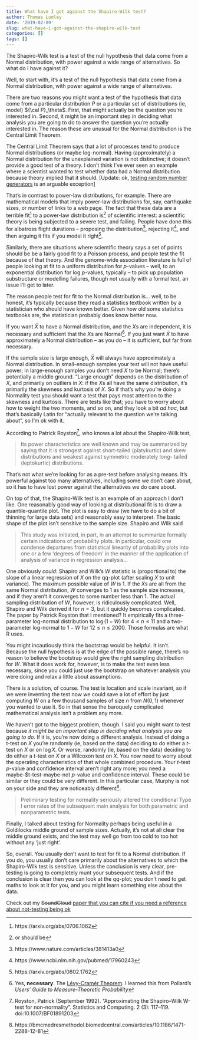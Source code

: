 ```yaml
---
title: What have I got against the Shapiro-Wilk test?
author: Thomas Lumley
date: '2019-02-09'
slug: what-have-i-got-against-the-shapiro-wilk-test
categories: []
tags: []
---
```


The Shapiro-Wilk test is a test of the null hypothesis that data come from a Normal distribution, with power against a wide range of alternatives. So what do I have against it?

Well, to start with, it's a test of the null hypothesis that data come from a Normal distribution, with power against a wide range of alternatives.  

There are two reasons you might want a test of the hypothesis that data come from a particular distribution $P$ or a particular set of distributions (ie, model) ${\cal P}_\theta$. First, that might actually be the question you're interested in. Second, it might be an important step in deciding what analysis you are going to do to answer the question you're actually interested in. The reason these are unusual for the Normal distribution is the Central Limit Theorem.
 
The Central Limit Theorem says that a lot of processes tend to produce Normal distributions (or maybe log-normal). Having (approximately) a Normal distribution for the unexplained variation is not distinctive; it doesn't provide a good test of a theory. I don't think I've ever seen an example where a scientist wanted to test whether data had a Normal distribution because theory implied that it should. [Update: ok, [testing random number generators](https://notstatschat.rbind.io/2018/08/01/testing-probability-distribution-generators/) is an arguable exception]

That's in contrast to power-law distributions, for example. There are  mathematical models that imply power-law distributions for, say,  earthquake sizes, or number of links to a web page. The fact that these data are a terrible fit^[https://arxiv.org/abs/0706.1062] to a power-law distribution is^[or should be] of scientific interest: a scientific theory is being subjected to a severe test, and failing. People have done this for albatross flight durations -- proposing the distribution^[https://www.nature.com/articles/381413a0],  rejecting it^[https://www.ncbi.nlm.nih.gov/pubmed/17960243], and then arguing it fits if you model it right^[https://arxiv.org/abs/0802.1762].

Similarly, there are situations where scientific theory says a set of points should be be a fairly good fit to a Poisson process, and people test the fit because of that theory. And the genome-wide association literature is full of people looking at fit to a uniform distribution for $p$-values -- well, to an exponential distribution for log $p$-values, typically -- to pick up population substructure or modelling failures, though not usually with a formal test, an issue I'll get to later.

The reason people test for fit to the Normal distribution is... well, to be honest, it's typically because they read a statistics textbook written by a statistician who should have known better. Given how old some statistics textbooks are, the statistician probably does know better now.  

If you want $\bar X$ to have a Normal distribution, and the $X$s are independent, it is necessary and sufficient that the $X$s are Normal^[Yes, **necessary**. The [Lévy-Cramér Theorem](https://www.encyclopediaofmath.org/index.php/L%C3%A9vy-Cram%C3%A9r_theorem). I learned this from Pollard's *Users' Guide to Measure-Theoretic Probability*].  If you just want $\bar X$ to have approximately a Normal distribution -- as you do -- it is sufficient, but far from necessary. 

If the sample size is large enough, $\bar X$ will always have approximately a Normal distribution.   In small-enough samples your test will not have useful power; in large-enough samples you don't need $X$ to be Normal; there's potentially a middle ground. "Large enough" depends on the distribution of $X$, and primarily on outliers in $X$: if the $X$s all have the same distribution, it's primarily the skewness and kurtosis of $X$. So if that's why you're doing a Normality test you should want a test that pays most attention to the skewness and kurtosis. There are tests like that; you have to worry about how to weight the two moments, and so on, and they look a bit *ad hoc*, but that's basically Latin for "actually relevant to the question we're talking about", so I'm ok with it.

According to Patrick Royston^[Royston, Patrick (September 1992). "Approximating the Shapiro–Wilk W-test for non-normality". Statistics and Computing. 2 (3): 117–119. doi:10.1007/BF01891203], who knows a lot about the Shapiro-Wilk test, 

> Its power characteristics are well known and may be summarized by saying that it is strongest against short-tailed (platykurtic) and skew distributions and weakest against symmetric moderately long- tailed (leptokurtic) distributions.

That's not what we're looking for as a pre-test before analysing means. It's powerful against too many alternatives, including some we don't care about, so it has to have lost power against the alternatives we do care about. 

On top of that, the Shapiro-Wilk test is an example of an approach I don't like. One reasonably good way of looking at distributional fit is to draw a quantile-quantile plot. The plot is easy to draw (we have to do a bit of thinning for large data sets) and reasonably easy to interpret.  The basic shape of the plot isn't sensitive to the sample size. Shapiro and Wilk said

> This study was initiated, in part, in an attempt to summarize formally certain indications of probability plots. In particular, could one condense departures from statistical linearity of probability plots into one or a few 'degrees of freedom' in the manner of the application of analysis of variance in regression analysis...

One obviously *could*: Shapiro and Wilk's $W$ statistic is (proportional to) the slope of a linear regression of $X$ on the qq-plot (after scaling $X$ to unit variance). The maximum possible value of $W$ is 1. If the $X$s are all from the same Normal distribution, $W$ converges to 1 as the sample size increases, and if they aren't it converges to some number less than 1. The actual sampling distribution of $W$, however, is ridiculously complicated. Well, Shapiro and Wilk derived it for $n=3$, but it quickly becomes complicated.
The paper by Patrick Royston that I mentioned? It empirically fits a three-parameter log-normal distribution to $\log(1-W)$ for $4\leq n\leq 11$ and a two-parameter log-normal to $1-W$ for $12\leq n\leq 2000$. Those formulas are what R uses. 

You might incautiously think the bootstrap would be helpful. It isn't. Because the null hypothesis is at the edge of the possible range, there's no reason to believe the bootstrap would give the right sampling distribution for $W$. What it does work for, however, is to make the test even less necessary, since you could just use the bootstrap on whatever analysis you were doing and relax a little about assumptions. 

There is a solution, of course. The test is location and scale invariant, so  if we were inventing the test now we could save a lot of effort by just computing $W$ on a few thousand samples of size $n$ from $N(0,1)$ whenever you wanted to use it.  So in that sense the baroquely complicated mathematical analysis isn't a problem any more.

We haven't got to the biggest problem, though. I said you might want to test because *it might be an important step in deciding what analysis you are going to do*. If it is, you're now doing a different analysis. Instead of doing a t-test on $X$ you're randomly (ie, based on the data) deciding to do either a $t$-test on $X$ or on $\log X$. Or worse, randomly (ie, based on the data) deciding to do either a $t$-test on $X$ or a Wilcoxon test on $X$. You now need to worry about the operating characteristics of that whole combined procedure. Your $t$-test $p$-value and confidence interval aren't right any more; you need a maybe-$t-test-maybe-not $p$-value and confidence interval. These could be similar or they could be very different. In this particular case, Murphy is not on your side and they are noticeably different^[https://bmcmedresmethodol.biomedcentral.com/articles/10.1186/1471-2288-12-81]. 

> Preliminary testing for normality seriously altered the conditional Type I error rates of the subsequent main analysis for both parametric and nonparametric tests.

Finally, I talked about testing for Normality perhaps being useful in a Goldilocks middle ground of sample sizes. Actually, it's not at all clear the middle ground exists, and the test may well go from too cold to too hot without any 'just right'. 

So, overall. You usually don't want to test for fit to a Normal distribution. If you do, you usually don't care primarily about the alternatives to which the Shapiro-Wilk test is sensitive. Unless the conclusion is very clear, pre-testing is going to completely munt your subsequent tests. And if the conclusion is clear then you can look at the qq-plot; you don't need to get maths to look at it for you, and you might learn something else about the data.

Check out my ~~SoundCloud~~ [paper that you can cite if you need a reference about not-testing being ok](https://www.ncbi.nlm.nih.gov/pubmed/11910059)

